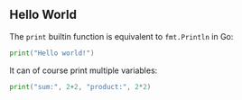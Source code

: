 ## Hello World

The `print` builtin function is equivalent to `fmt.Println` in Go:

```go
print("Hello world!")
```

It can of course print multiple variables:

```go
print("sum:", 2+2, "product:", 2*2)
```
